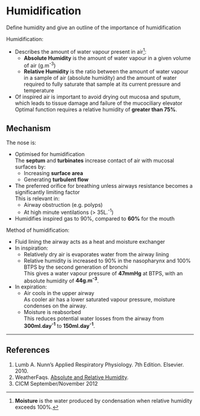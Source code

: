 # Humidification

:::CICM
Define humidity and give an outline of the importance of humidification
:::

Humidification:

* Describes the amount of water vapour present in air^[**Moisture** is the water produced by condensation when relative humidity exceeds 100%.]:
    * **Absolute Humidity** is the amount of water vapour in a given volume of air (g.m^-3^)
    * **Relative Humidity** is the ratio between the amount of water vapour in a sample of air (absolute humidity) and the amount of water required to fully saturate that sample at its current pressure and temperature
* Of inspired air is important to avoid drying out mucosa and sputum, which leads to tissue damage and failure of the mucociliary elevator\
Optimal function requires a relative humidity of **greater than 75%**.

## Mechanism

The nose is:

* Optimised for humidification\
The **septum** and **turbinates** increase contact of air with mucosal surfaces by:
    * Increasing **surface area**
    * Generating **turbulent flow**
* The preferred orifice for breathing unless airways resistance becomes a significantly limiting factor\
This is relevant in:
    * Airway obstruction (e.g. polyps)
    * At high minute ventilations (> 35L.^-1^)
* Humidifies inspired gas to 90%, compared to **60%** for the mouth

Method of humidification:

* Fluid lining the airway acts as a heat and moisture exchanger
* In inspiration:
    * Relatively dry air is evaporates water from the airway lining
    * Relative humidity is increased to 90% in the nasopharynx and 100% BTPS by the second generation of bronchi\
    This gives a water vapour pressure of **47mmHg** at BTPS, with an absolute humidity of **44g.m^-3^**.
* In expiration:
    * Air cools in the upper airway\
 As cooler air has a lower saturated vapour pressure, moisture condenses on the airway.
    * Moisture is reabsorbed\
    This reduces potential water losses from the airway from **300ml.day^-1^** to **150ml.day^-1^**.

---

## References

1. Lumb A. Nunn's Applied Respiratory Physiology. 7th Edition. Elsevier. 2010.
2. WeatherFaqs. [Absolute and Relative Humidity](http://weatherfaqs.org.uk/node/29).
3. CICM September/November 2012
